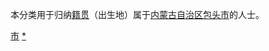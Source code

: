 {{Catnav|頁面分類|各種主題的頁面分類|依中国各省来作的分类|各地中国人|内蒙古人}}
{{Catnav|頁面分類|人物|各國人物|中国人|各地中国人|内蒙古人}}

本分类用于归纳[[籍贯|籍贯]]（出生地）属于[[内蒙古自治区|内蒙古自治区]][[包头市|包头市]]的人士。

[[Category:内蒙古人|市]]
[[Category:包头|*]]